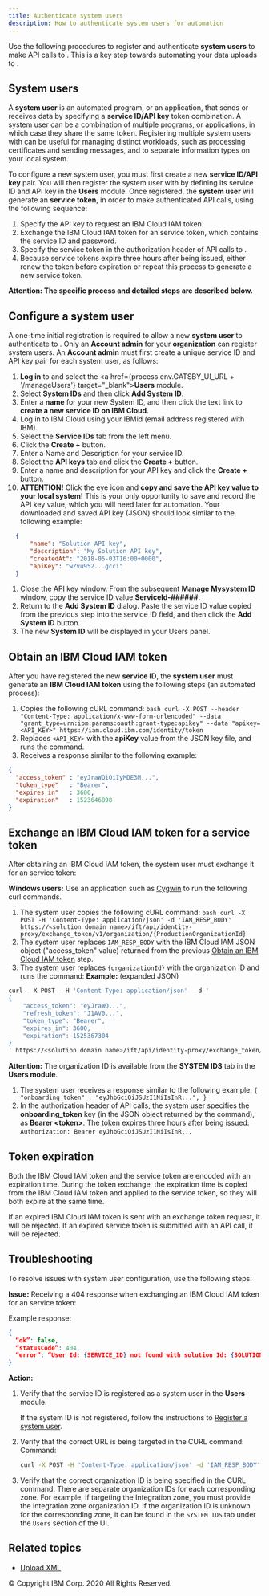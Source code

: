 ```yaml
---
title: Authenticate system users
description: How to authenticate system users for automation
---
```


<PageDescription>

Use the following procedures to register and authenticate **system users** to make API
calls to **<SolutionName />**. This is a key step towards automating your data uploads
to <SolutionName />.

</PageDescription>

## System users

A **system user** is an automated program, or an application, that sends or receives data
by specifying a **service ID/API key** token combination. A system user can be a combination
of multiple programs, or applications, in which case they share the same token. Registering
multiple system users with <SolutionName /> can be useful for managing distinct workloads, such
as processing certificates and sending messages, and to separate information types on your local system.

To configure a new system user, you must first create a new **service ID/API key** pair. You will
then register the system user with <SolutionName /> by defining its service ID and API key in
the **Users** module. Once registered, the **system user** will generate an <SolutionName />
**service token**, in order to make authenticated API calls, using the following sequence:

1. Specify the API key to request an IBM Cloud IAM token.
2. Exchange the IBM Cloud IAM token for an <SolutionName /> service token, which contains the service ID and password.
3. Specify the service token in the authorization header of API calls to <SolutionName />.
4. Because service tokens expire three hours after being issued, either renew the token before
expiration or repeat this process to generate a new service token.

**Attention: The specific process and detailed steps are described below.**

## Configure a system user

A one-time initial registration is required to allow a new **system user** to authenticate
to <SolutionName />. Only an **Account admin** for your **organization** can register system
users. An **Account admin** must first create a unique service ID and API key pair for each system
user, as follows:

1. **Log in** to <SolutionName /> and select the <a href={process.env.GATSBY_UI_URL + '/manageUsers'} target="_blank">**Users**</a> module.
1. Select **System IDs** and then click **Add System ID**.
1. Enter a **name** for your new System ID, and then click the text link to **create a new service ID on IBM Cloud**.
1. Log in to IBM Cloud using your IBMid (email address registered with IBM).
1. Select the **Service IDs** tab from the left menu.
1. Click the **Create +** button.
1. Enter a Name and Description for your service ID.
1. Select the **API keys** tab and click the **Create +** button.
1. Enter a name and description for your API key and click the **Create +** button.
1. **ATTENTION!** Click the eye icon and **copy and save the API key value to your local system!**
This is your only opportunity to save and record the API key value, which you will need later for automation.
Your downloaded and saved API key (JSON) should look similar to the following example:
  ```json
    {
        "name": "Solution API key",
        "description": "My Solution API key",
        "createdAt": "2018-05-03T16:00+0000",
        "apiKey": "wZvu952...gcci"
    }
  ```
1. Close the API key window. From the subsequent **Manage Mysystem ID** window, copy the service ID value **ServiceId-######**.
1. Return to the <SolutionName /> **Add System ID** dialog. Paste the service ID value copied from the previous step
into the service ID field, and then click the **Add System ID** button.
1. The new **System ID** will be displayed in your <SolutionName /> Users panel.

## Obtain an IBM Cloud IAM token

After you have registered the new **service ID**, the **system user** must generate an **IBM Cloud IAM token** using
the following steps (an automated process):

1. Copies the following cURL command:
`bash curl -X POST --header "Content-Type: application/x-www-form-urlencoded" --data "grant_type=urn:ibm:params:oauth:grant-type:apikey" --data "apikey=<API_KEY>" https://iam.cloud.ibm.com/identity/token`
2. Replaces `<API_KEY>` with the **apiKey** value from the JSON key file, and runs the command.
3. Receives a response similar to the following example:
```json
{
  "access_token" : "eyJraWQiOiIyMDE3M...",
  "token_type"   : "Bearer",
  "expires_in"   : 3600,
  "expiration"   : 1523646898
}
```

## Exchange an IBM Cloud IAM token for a service token

After obtaining an IBM Cloud IAM token, the system user must exchange it for an <SolutionName /> service token:

**Windows users:** Use an application such as <a href="https://www.cygwin.com" target="_blank">Cygwin</a> to
run the following curl commands.

1. The system user copies the following cURL command:
`bash curl -X POST -H 'Content-Type: application/json' -d 'IAM_RESP_BODY' https://<solution domain name>/ift/api/identity-proxy/exchange_token/v1/organization/{ProductionOrganizationId}`
1. The system user replaces `IAM_RESP_BODY` with the IBM Cloud IAM JSON object ("access_token" value) returned
from the previous [Obtain an IBM Cloud IAM token](#obtain-an-ibm-cloud-iam-token) step.
1. The system user replaces `{organizationId}` with the organization ID and runs the command:
**Example:** (expanded JSON)

```bash
curl - X POST - H 'Content-Type: application/json' - d '
{
	"access_token": "eyJraWQ...",
	"refresh_token": "J1AV0...",
	"token_type": "Bearer",
	"expires_in": 3600,
	"expiration": 1525367304
}
' https://<solution domain name>/ift/api/identity-proxy/exchange_token/v1/organization/38d1...
```
**Attention:** The organization ID is available from the **SYSTEM IDS** tab in the **Users module**.
1. The system user receives a response similar to the following example:
`{ "onboarding_token" : "eyJhbGciOiJSUzI1NiIsInR...", }`
2. In the authorization header of API calls, the system user specifies the **onboarding_token** key
(in the JSON object returned by the command), as **Bearer &lt;token&gt;**. The token expires three hours after being issued:
`Authorization: Bearer eyJhbGciOiJSUzI1NiIsInR...`

## Token expiration

Both the IBM Cloud IAM token and the <SolutionName /> service token are encoded with an expiration time. During
the token exchange, the expiration time is copied from the IBM Cloud IAM token and applied to the <SolutionName />
service token, so they will both expire at the same time.

If an expired IBM Cloud IAM token is sent with an exchange token request, it will be rejected. If an
expired <SolutionName /> service token is submitted with an API call, it will be rejected.

## Troubleshooting

To resolve issues with system user configuration, use the following steps:

**Issue:** Receiving a 404 response when exchanging an IBM Cloud IAM token for an <SolutionName /> service token:

Example response:
```json
{
  “ok”: false,
  “statusCode”: 404,
  “error”: “User Id: {SERVICE_ID} not found with solution Id: {SOLUTION_ID} and organization Id: {ORGANIZATION_ID}”
}
```

**Action:**

1. Verify that the service ID is registered as a system user in the <SolutionName /> **Users** module.

   If the system ID is not registered, follow the instructions to [Register a system user](#register-a-system-user).

2. Verify that the correct URL is being targeted in the CURL command:
    Command:

    ```bash
    curl -X POST -H 'Content-Type: application/json' -d 'IAM_RESP_BODY' https://<solution domain name>/ift/api/identity-proxy/exchange_token/v1/organization/{ProductionOrganizationId}
    ```

3. Verify that the correct organization ID is being specified in the CURL command. There are separate
organization IDs for each corresponding zone. For example, if targeting the Integration zone, you must
provide the Integration zone organization ID. If the organization ID is unknown for the corresponding
zone, it can be found in the `SYSTEM IDS` tab under the `Users` section of the UI.

## Related topics

- [Upload XML](/onboarding/upload-xml)

<PageCopyright>© Copyright IBM Corp. 2020 All Rights Reserved.</PageCopyright>
